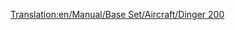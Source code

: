 [[Translation:en/Manual/Base Set/Aircraft/Dinger 200]]
{{en/Manual/Base Set/Aircraft/Aircraft|Cost=$88,436
|Speed=947 kph (592 MPH)
|Annual=$13,950
|Designed=2013
|Lifespan=25
|Capacity=400 passengers & 80 bags of mail
|Description=Futuristic and Fictional. Apparently by Dinger/Fokker. Massive capacity.
|Real-life=Boeing 737
}}
